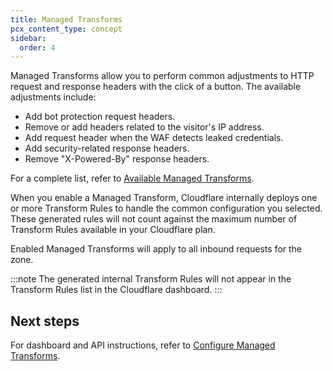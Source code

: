 ```yaml
---
title: Managed Transforms
pcx_content_type: concept
sidebar:
  order: 4
---
```


Managed Transforms allow you to perform common adjustments to HTTP request and response headers with the click of a button. The available adjustments include:

- Add bot protection request headers.
- Remove or add headers related to the visitor's IP address.
- Add request header when the WAF detects leaked credentials.
- Add security-related response headers.
- Remove "X-Powered-By" response headers.

For a complete list, refer to [Available Managed Transforms](/rules/transform/managed-transforms/reference/).

When you enable a Managed Transform, Cloudflare internally deploys one or more Transform Rules to handle the common configuration you selected. These generated rules will not count against the maximum number of Transform Rules available in your Cloudflare plan.

Enabled Managed Transforms will apply to all inbound requests for the zone.

:::note
The generated internal Transform Rules will not appear in the Transform Rules list in the Cloudflare dashboard.
:::

## Next steps

For dashboard and API instructions, refer to [Configure Managed Transforms](/rules/transform/managed-transforms/configure/).
